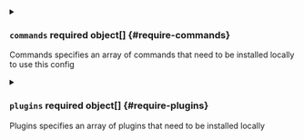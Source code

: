 

<PartialDevspace />



<details className="config-field" data-expandable="true">
<summary>

### `commands` <span className="config-field-required" data-required="false">required</span> <span className="config-field-type">object[]</span> <span className="config-field-default"></span> <span className="config-field-enum"></span> {#require-commands}

Commands specifies an array of commands that need to be installed locally to use this config

</summary>

<PartialCommands />


</details>



<details className="config-field" data-expandable="true">
<summary>

### `plugins` <span className="config-field-required" data-required="false">required</span> <span className="config-field-type">object[]</span> <span className="config-field-default"></span> <span className="config-field-enum"></span> {#require-plugins}

Plugins specifies an array of plugins that need to be installed locally

</summary>

<PartialPlugins />


</details>
